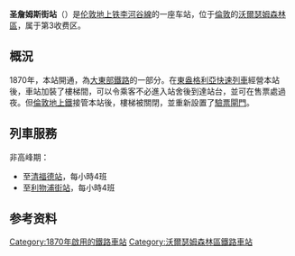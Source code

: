 {{Infobox London station
| name = St. James Street
| image_name = St James Street stn entrance.JPG
| locale = [[沃尔瑟姆斯托|沃尔瑟姆斯托]]
| borough = [[沃爾瑟姆森林區|沃爾瑟姆森林區]]
| manager = [[伦敦地上铁|伦敦地上铁]]
| owner = [[英国国营铁路公司|英国国营铁路公司]]
| symbol = overground
| gridref =
| railcode = SJS
| platforms = 2
| fare_zone = 3
<!--
| railexits0405 = {{increase}} 0.380
| railexits0506 = {{decrease}} 0.333
| railexits0607 = {{increase}} 0.610
| railexits0708 = {{increase}} 0.682
| railexits0809 = {{decrease}} 0.550
| railexits0910 = {{decrease}} 0.509
| railexits1011 = {{increase}} 0.666 -->
| railexits1112 = {{increase}} 0.748
| railexits1213 = {{increase}} 0.801
| railexits1314 = {{increase}} 0.869
| railexits1415 = {{increase}} 0.970
| railexits1516 = {{increase}} 1.016
| latitude = 51.581
| longitude = -0.0323
| events1  = 营业中
| years1 = 1870
| access = yes
| access_note = <ref>{{Cite map/London Overground Map}}</ref><ref>{{Cite map/Standard Tube Map}}</ref><ref>{{citation step free tube map}}</ref>
| dft_category = D
}}

'''圣詹姆斯街站'''（{{lang-en|St. James Street railway station}}）是[[伦敦地上铁|伦敦地上铁]][[李河谷線|李河谷線]]的一座车站，位于[[倫敦|倫敦]]的[[沃爾瑟姆森林區|沃爾瑟姆森林區]]，属于第3收费区。

==概況==
1870年，本站開通，為[[大東部鐵路|大東部鐵路]]的一部分。在[[東盎格利亞快速列車|東盎格利亞快速列車]]經營本站後，車站加裝了樓梯間，可以令乘客不必進入站舍後到達站台，並可在售票處過夜。但[[倫敦地上鐵|倫敦地上鐵]]接管本站後，樓梯被關閉，並重新設置了[[驗票閘門|驗票閘門]]。

==列車服務==
非高峰期：
*至[[清福德站|清福德站]]，每小時4班
*至[[利物浦街站|利物浦街站]]，每小時4班

==参考资料==
{{reflist}}

{{倫敦地上鐵李河谷線}}

{{DEFAULTSORT:St. James Street}}
[[Category:1870年啟用的鐵路車站|Category:1870年啟用的鐵路車站]]
[[Category:沃爾瑟姆森林區鐵路車站|Category:沃爾瑟姆森林區鐵路車站]]